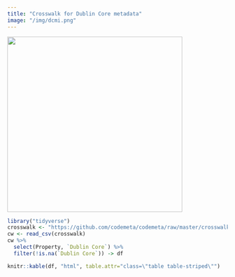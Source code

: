 ```yaml
---
title: "Crosswalk for Dublin Core metadata"
image: "/img/dcmi.png"
---
```


<img src="/img/datacite.png" width="400" />



```r
library("tidyverse")
crosswalk <- "https://github.com/codemeta/codemeta/raw/master/crosswalk.csv"
cw <- read_csv(crosswalk)
cw %>% 
  select(Property, `Dublin Core`) %>%
  filter(!is.na(`Dublin Core`)) -> df

knitr::kable(df, "html", table.attr="class=\"table table-striped\"")
```